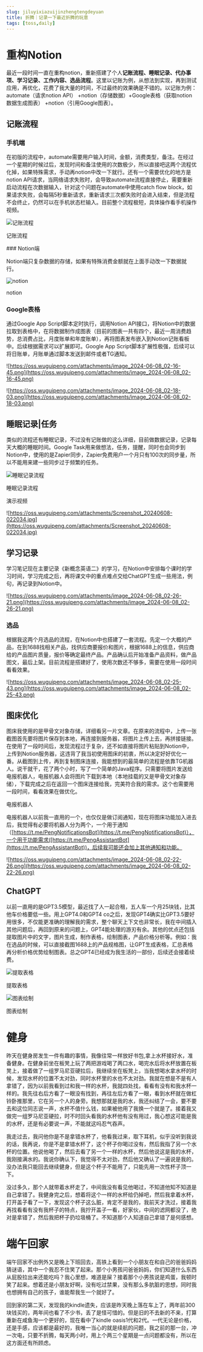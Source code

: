 ```yaml
---
slug: jiluyixiazuijinzhengtengdeyuan
title: 折腾｜记录一下最近折腾的玩意
tags: [toss,daily]
--- 
```



# 重构Notion

最近一段时间一直在重构notion，重新搭建了个人**记账流程、睡眠记录、代办事项、学习记录、工作内容、选品流程**。这里以记账为例，从想法到实现，再到测试应用，再优化，花费了我大量的时间，不过最终的效果确是不错的。以记账为例： automate（请求notion API） +notion（存储数据）+Google表格（获取notion数据生成图表） +notion（引用Google图表）。

<!-- truncate -->



## 记账流程

### 手机端

在初版的流程中，automate需要用户输入时间，金额，消费类型，备注。在经过一个星期的时候过后，发现时间和备注使用的次数极少，所以直接吧这两个流程优化掉，如果特殊需求，手动再notion中改一下就行。还有一个需要优化的地方是notion API请求，当网络请求失败时，会导致automate流程直接停止，需要重新启动流程在次数据输入，针对这个问题在automate中使用catch flow block，如果请求失败，会每隔5秒重新请求，重新请求三次都失败时会进入结束，但是流程不会终止，仍然可以在手机状态栏输入。目前整个流程极短，具体操作看手机操作视频。

![记账流程](https://oss.wuguipeng.com/attachments/Screenshot_20240608-014625.jpg)


记账流程
<div className="video__wrapper">
    <ReactPlayer className="video__player" controls height="100%" url="https://oss.wuguipeng.com/attachments/24-06-08-01-42-30.mp4" width="100%" />
</div>
### Notion端

Notion端只复杂数据的存储，如果有特殊消费金额就在上面手动改一下数据就行。

![notion](https://oss.wuguipeng.com/attachments/image_2024-06-08_02-15-20.png)

notion

### Google表格

通过Google App Script脚本定时执行，调用Notion API接口，将Notion中的数据拉取到表格中，在将数据制作成图表（目前的图表一共有四个，最近一周消费趋势，总消费占比，月度账单和年度账单），再将图表发布嵌入到Notion记账看板中。后续根据需求可以扩展即可。Google App Script脚本扩展性极强，后续可以将日账单，月账单通过脚本发送到邮件或者TG通知。

![https://oss.wuguipeng.com/attachments/image_2024-06-08_02-16-45.png](https://oss.wuguipeng.com/attachments/image_2024-06-08_02-16-45.png)

![https://oss.wuguipeng.com/attachments/image_2024-06-08_02-18-03.png](https://oss.wuguipeng.com/attachments/image_2024-06-08_02-18-03.png)

## 睡眠记录|任务

类似的流程还有睡眠记录，不过没有记账做的这么详细，目前做数据记录，记录每天大概的睡眠时间。Google Task用来做想法，任务，提醒，同时也会同步到Notion中，使用的是Zapier同步，Zapier免费用户一个月只有100次的同步量，所以不能用来建一些同步过于频繁的任务。

![睡眠记录流程](https://oss.wuguipeng.com/attachments/Screenshot_20240608-014619.jpg)

睡眠记录流程

<div className="video__wrapper">
    <ReactPlayer className="video__player" controls height="100%" url="https://oss.wuguipeng.com/attachments/24-06-08-01-42-53.mp4" width="100%" />
</div>

演示视频

![https://oss.wuguipeng.com/attachments/Screenshot_20240608-022034.jpg](https://oss.wuguipeng.com/attachments/Screenshot_20240608-022034.jpg)

## 学习记录

学习笔记现在主要记录《新概念英语二》的学习，在Notion中安排每个课时的学习时间，学习完成之后，再将课文中的重点难点交给ChatGPT生成一些用法，例句，再记录到Notion中。

![https://oss.wuguipeng.com/attachments/image_2024-06-08_02-26-21.png](https://oss.wuguipeng.com/attachments/image_2024-06-08_02-26-21.png)

### 选品

根据我这两个月选品的流程，在Notion中也搭建了一套流程。先定一个大概的产品，在到1688找相关产品，找供应商要报价和图片，根据1688上的信息，供应商给的产品图片质量，报价等确定最终产品。产品确认后开始准备产品资料，做产品图文，最后上架。目前流程是搭建好了，使用次数还不够多，需要在使用一段时间看看效果。

![https://oss.wuguipeng.com/attachments/image_2024-06-08_02-25-43.png](https://oss.wuguipeng.com/attachments/image_2024-06-08_02-25-43.png)

## 图床优化

图床我使用的是甲骨文对象存储，详细看另一片文章。在原来的流程中，上传一张截图首先要将图片保存到本地，再连接到服务器，将图片上传上去，再拼接链接。在使用了一段时间后，发现流程过于复杂，还不如直接将图片粘贴到Notion中，上传到Notion服务器，这违背了我当初使用图床的初衷，所以决定好好优化一番。从截图到上传，再到复制图床连接，我能想到的最简单的流程是依靠TG机器人。说干就干，花了两个小时，写了一个简单的Java程序。只需要将图片发送给电报机器人，电报机器人会将图片下载到本地（本地挂载的又是甲骨文对象存储），下载完成之后在返回一个图床连接给我，完美符合我的需求。这个也需要用一段时间，看看效果在做优化。

电报机器人

电报机器人以前我一直用的一个，也仅仅是做订阅通知，现在将图床功能加入进去后，我觉得有必要将机器人分为两个，一个用于通知（[https://t.me/PengNotificationsBot](https://t.me/PengNotificationsBot)），一个用于功能需求([https://t.me/PengAssistantBot](https://t.me/PengAssistantBot))，后续我可能还会加上其他通知和功能。

![https://oss.wuguipeng.com/attachments/image_2024-06-08_02-22-26.png](https://oss.wuguipeng.com/attachments/image_2024-06-08_02-22-26.png)

## ChatGPT

以前一直用的是GPT3.5模型，最近找了人一起合租，五人车一个月25块钱，比其他车价格要低一些。用上GPT4.0和GPT4 co之后，发现GPT4确实比GPT3.5要好用很多，不仅能更准确的理解我的需求，整个聊天上下文也非常长，我在中间插入其他问题后，再回到原来的问题上，GPT4能处理的游刃有余。其他的优点还包括提取图片中的文字，图片生成，制作表格，绘制图表，产品价格分析等。例如：我在选品的时候，可以直接截图1688上的产品规格图，让GPT生成表格，汇总表格再分析价格优势绘制图表。总之GPT4已经成为我生活的一部份，后续还会接着续费。

![提取表格](https://oss.wuguipeng.com/attachments/image_2024-06-08_02-23-03.png)

提取表格

![图表绘制](https://oss.wuguipeng.com/attachments/image_2024-06-08_02-23-11.png)

图表绘制

# 健身

昨天在健身房发生一件有趣的事情，我像往常一样放好书包,拿上水杯接好水，准备健身。在健身前坐在板凳上玩了两把游戏喝了两口水，喝完水后将水杯放置在板凳上，接着做了一组罗马尼亚硬拉后，我继续坐在板凳上，当我想喝水拿水杯的时候，发现水杯的位置不太对劲，同时水杯里的水也不太对劲。我就在想是不是有人拿错了，因为以前我看到过和我一样的水杯，我就四处找，看看有没有和我水杯一样的。我先往右后方看了一眼没有找到，再往左后方看了一眼，看到水杯就在做杠铃卧推那里，它在另一个人的身旁。我想那就是我的水，我还纠结了一会，要不要去和这位同志说一声，水杯不值什么钱，如果被他用了我换一个就是了。接着我又做完一组罗马尼亚硬拉，时不时回头看我的水杯他有没有用过，我心想这可能是我的水杯，还是有必要说一声，不能就这吗忍气吞声。

我走过去，我问他你是不是拿错水杯了，他看我过来，取下耳机，似乎没听到我说的话，我再说，你是不是拿错水杯了，这个杯子你喝过没有，然后我指了另一个水杯的位置。他说他喝了，然后去看了另一个一样的水杯，然后他说这是我的水杯，我刚接满水的。我说你确认下，我觉得不太对劲，然后他又确认了一遍说是我的。没办法我只能回去继续健身，但是这个杯子不能用了，只能先用一次性杯子顶一下。

没过多久，那个人就带着水杯走了，中间我没有看见他喝过，不知道他知不知道是自己拿错了。我健身完之后，想着将这个一样的水杯给仍掉吧，然后我拿着水杯，打开盖子看了一下，发现这个杯子这么脏，肯定不是我的，我前天才洗过，接着我再找看看有没有我杯子的特点，我拧开盖子一看，好家伙，中间的滤网都没了，绝对是拿错了，然后我把杯子扔垃圾桶了。不知道那个人知道自己拿错了是何感想。

# 端午回家

端午回家不出例外又是晚上下班回去，高铁上看到一个小朋友在和自己的爸爸妈妈猜谜语，其中一个我忍不住笑了起来。那个小男孩问爸爸妈妈，你们知道什么东西从屁股拉出来还能吃吗？我心里想，难道是屎？接着那个小男孩说是鸡蛋，我顿时笑了起来。想着还是小朋友好啊，没有吃过禁果，没有那么多肮脏的思想，同时我也想拥有自己的孩子，谁能帮我生一个就好了。

回到家的第二天，发现我的kindle遗失，应该是昨天晚上落在车上了，两年前300块钱买的，两年间也看了不少书，丢了是怪可惜的。但是旧的不去新的不来，打算重新在咸鱼淘一个更好的，现在看中了kindle oasis1代和2代。一代无论是价格，还是手感，应该都是最好的，我唯一当心的就是续航的问题，我之前的那一台，冲一次电，只要不折腾，每天两小时，用上个两三个星期是一点问题都没有，所以在这方面还有所顾虑。